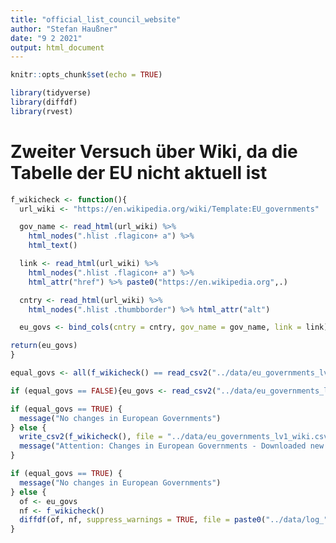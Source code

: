 ```yaml
---
title: "official_list_council_website"
author: "Stefan Haußner"
date: "9 2 2021"
output: html_document
---
```


```r
knitr::opts_chunk$set(echo = TRUE)
```

```r
library(tidyverse)
library(diffdf)
library(rvest)
```

# Zweiter Versuch über Wiki, da die Tabelle der EU nicht aktuell ist

```r

f_wikicheck <- function(){
  url_wiki <- "https://en.wikipedia.org/wiki/Template:EU_governments"

  gov_name <- read_html(url_wiki) %>% 
    html_nodes(".hlist .flagicon+ a") %>% 
    html_text()

  link <- read_html(url_wiki) %>% 
    html_nodes(".hlist .flagicon+ a") %>% 
    html_attr("href") %>% paste0("https://en.wikipedia.org",.)

  cntry <- read_html(url_wiki) %>% 
    html_nodes(".hlist .thumbborder") %>% html_attr("alt")

  eu_govs <- bind_cols(cntry = cntry, gov_name = gov_name, link = link)

return(eu_govs)
}

```

```r
equal_govs <- all(f_wikicheck() == read_csv2("../data/eu_governments_lv1_wiki.csv"))

if (equal_govs == FALSE){eu_govs <- read_csv2("../data/eu_governments_lv1_wiki.csv")}
```

```r
if (equal_govs == TRUE) {
  message("No changes in European Governments")
} else {
  write_csv2(f_wikicheck(), file = "../data/eu_governments_lv1_wiki.csv")
  message("Attention: Changes in European Governments - Downloaded new file")
}
```


```r
if (equal_govs == TRUE) {
  message("No changes in European Governments")
} else {
  of <- eu_govs
  nf <- f_wikicheck()
  diffdf(of, nf, suppress_warnings = TRUE, file = paste0("../data/log_", Sys.Date(),".txt"))
}
```
